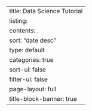 ---
title: Data Science Tutorial
listing:
  contents: .
  sort: "date desc"
  type: default
  categories: true
  sort-ui: false
  filter-ui: false
page-layout: full
title-block-banner: true
---